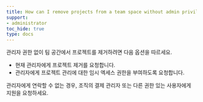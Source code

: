 ```yaml
---
title: How can I remove projects from a team space without admin privileges?
support:
- administrator
toc_hide: true
type: docs
---
```


관리자 권한 없이 팀 공간에서 프로젝트를 제거하려면 다음 옵션을 따르세요.

- 현재 관리자에게 프로젝트 제거를 요청합니다.
- 관리자에게 프로젝트 관리에 대한 임시 엑세스 권한을 부여하도록 요청합니다.

관리자에게 연락할 수 없는 경우, 조직의 결제 관리자 또는 다른 권한 있는 사용자에게 지원을 요청하세요.
